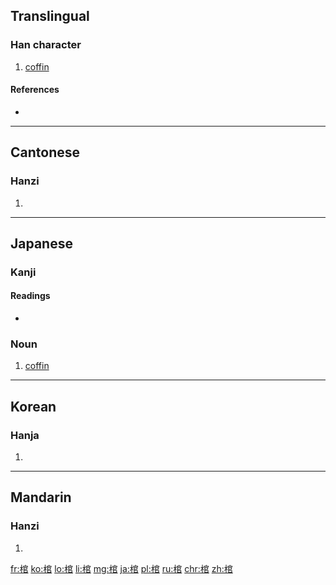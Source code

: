 ==Translingual==

===Han character===
{{Han char|rn=75|rad=木|as=08|sn=12|four=4397<sub>7</sub>|canj=木十口口 (DJRR)}}

# [[coffin]]

====References====
* {{Han ref|kx=0535.040|dkj=14993|dj=0922.230|hdz=21238.090|uh=68FA|ud=26874|bh=B4C3|bd=46275}}

----

==Cantonese==

===Hanzi===
{{yue-hanzi|jyut=|y=gun1}}

# {{defn|lang=yue|sort=木08}}

----

==Japanese==
===Kanji===
{{ja-kanji|grade=c|rs=木08}}

====Readings====
* {{ja-readings|on=[[かん]] (kan)|kun=[[ひつぎ]] (hitsugi)}}

===Noun===
{{ja-noun|ひつぎ}}

# [[coffin]]
----

==Korean==

===Hanja===
{{ko-hanja|hangeul=관|eumhun=|rv=gwan|mr=kwan|y=kwan}}

# {{defn|lang=ko|sort=木08}}

----

==Mandarin==

===Hanzi===
{{cmn-hanzi|pin=[[guān]] ([[guan1]]), [[guàn]] ([[guan4]])|wg=kuan<sup>1</sup>, kuan<sup>4</sup>}}

# {{defn|lang=cmn|sort=木08}}

[[fr:棺]]
[[ko:棺]]
[[lo:棺]]
[[li:棺]]
[[mg:棺]]
[[ja:棺]]
[[pl:棺]]
[[ru:棺]]
[[chr:棺]]
[[zh:棺]]